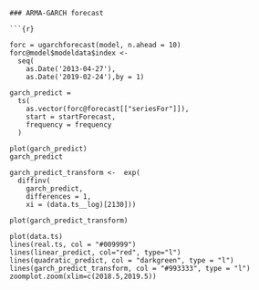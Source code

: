 ```
### ARMA-GARCH forecast

```{r}

forc = ugarchforecast(model, n.ahead = 10)
forc@model$modeldata$index <- 
  seq(
    as.Date('2013-04-27'),
    as.Date('2019-02-24'),by = 1)

garch_predict = 
  ts(
    as.vector(forc@forecast[["seriesFor"]]), 
    start = startForecast, 
    frequency = frequency
  )

plot(garch_predict)
garch_predict

garch_predict_transform <-  exp(
  diffinv(
    garch_predict, 
    differences = 1,  
    xi = (data.ts__log)[2130]))

plot(garch_predict_transform)
```

```{r}
plot(data.ts)
lines(real.ts, col = "#009999")
lines(linear_predict, col="red", type="l")
lines(quadratic_predict, col = "darkgreen", type = "l")
lines(garch_predict_transform, col = "#993333", type = "l")
zoomplot.zoom(xlim=c(2018.5,2019.5))
```
